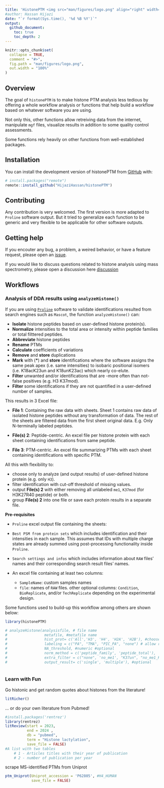 ```yaml
---
title: 'HistonePTM <img src="man/figures/logo.png" align="right" width="240" height="277"/>'
#author: Hassan Hijazi
date: "`r format(Sys.time(), '%d %B %Y')`"
output: 
  github_document:
    toc: true
    toc_depth: 2
---
```


<!-- README.md is generated from README.Rmd. Please edit that file -->




```r
knitr::opts_chunk$set(
  collapse = TRUE,
  comment = "#>",
  fig.path = "man/figures/logo.png",
  out.width = "100%"
)

```


<!-- badges: start -->

<!-- badges: end -->

## Overview

The goal of `histonePTM` is to make histone PTM analysis less tedious by offering a whole workflow analysis or functions that help build a workflow based on whatever software you are using.

Not only this, other functions allow retreiving data from the internet, manipulate `mgf` files, visualize results in addition to some quality control assessments.

Some functions rely heavily on other functions from well-established packages.

## Installation

You can install the development version of histonePTM from [GitHub](https://github.com/) with:

``` r
# install.packages("remote")
remote::install_github("HijaziHassan/histonePTM")
```
## Contributing

Any contribution is very welcomed. The first version is more adapted to `Proline` software output. But it tried to generalize each function to be generic and very flexible to be applicable for other software outputs. 

## Getting help

If you encouter any bug, a problem, a weired behavior, or have a feature request, please open an
[issue](https://github.com/HijaziHassan/histonePTM/issues).

If you would like to discuss questions related to histone analysis using mass spectrometry, please open a discussion here [discussion](https://github.com/HijaziHassan/histonePTM/discussions)

## Workflows
### Analysis of DDA results using `analyzeHistone()`

If you are using [`Proline`](https://www.profiproteomics.fr/proline/)
 software to validate identifications resulted from search engines such as `Mascot`, the function `analyzeHistone()` can:

 * **Isolate** histone peptides based on user-defined histone protein(s).
 * **Normalize** intensities to the total area or intensity within peptide families or total filttered peptides.
 * **Abbreviate** histone peptides
 * **Rename** PTMs
 * **Calculate** coefficients of variations
 * **Remove** and **store** duplications
 * **Mark** with (**\***) and **store** identifications where the software assigns the same peak apex (i.e. same intensities) to isobaric positional isomers (i.e. K18acK23un and K18unK23ac) which nearly co-elute. 
 * **Filter** unwanted and/or identifications that are -more often than not- false positives (e.g. H3 K37mod). 
 * **Filter** some identifications if they are not quantified in a user-defined number of samples. 
 
 This results in 3 Excel file:
 
 * **File 1**: Containing the raw data with sheets. Sheet 1 contains raw data of isolated histone peptides without any transformation of data. The rest of the sheets are filtered data from the first sheet original data. E.g. Only N-terminally labeled peptides.
 
 * **File(s) 2**: Peptide-centric. An excel file per histone protein with each sheet containing identifications from same peptide.
 
 * **File 3**: PTM-centric. An excel file summarizing PTMs with each sheet containing identifications with specific PTM.
 
 All this with flexibility to:
 
 - choose only to analyze (and output results) of user-defined histone protein (e.g. only `H3`).
 - filter identification with cut-off threshold of missing values.
 - output **File(s) 2** with either removing all unlabeled `me1`, `K37mod` (for H3K27R40 peptide) or both.
 - group **File(s) 2** into one file or save each protein results in a separate file. 
 
**Pre-requisites**

* `Proline` excel output file containing the sheets:

 + `Best PSM from protein sets` which includes identification and their intensities in each sample. This assumes that IDs with multiple charge states are already summed using post-processing functionality inside `Proline`.
 
 + `Search settings and infos` which includes information about `RAW` files' names and their corresponding search result files' names.
 
* An excel file containing at least two columns:

  + `SampleName`: custom samples names
  + `file`: names of `RAW` files.
other optional columns: `Condition`, `BioReplicate`, and/or `TechReplicate` depending on the experimental design.

Some functions used to build-up this workflow among others are shown below:

```r
library(histonePTM)

# analyzeHistone(analysisfile, # file name
#                 metafile, #metafile name
#                 hist_prot= c('All','H3', 'H4', 'H2A', 'H2B'), #choose one these options
#                 labeling = c("PA", "TMA", "PIC_PA", "none") # allow reversing labeling when renaming PTMs
#                 NA_threshold, #numeric #optional
#                 norm_method = c('peptide_family', 'peptide_total'),
#                 extra_filter = c("none", 'no_me1', "K37un", "no_me1_K37un"), #optional
#                 output_result= c('single', 'multiple'), #optional
               

```

### Learn with Fun

Go histonic and get random quotes about histones from the literature!

```r

litRicher()

```

... or do your own literature from Pubmed!

```r
#install.packages('rentrez')
library(rentrez)
litReview(start = 2023, 
          end = 2024 , 
          db = "pubmed",
          term = "Histone lactylation",
          save_file = FALSE)
#A list with two tables
    # 1 - Articles titles with their year of publication
    # 2 - number of publication per year

```

scrape MS-identified PTMs from Uniprot

```r

ptm_Uniprot(Uniprot_accession = 'P62805', #H4_HUMAN
            save_file = FALSE)

```


